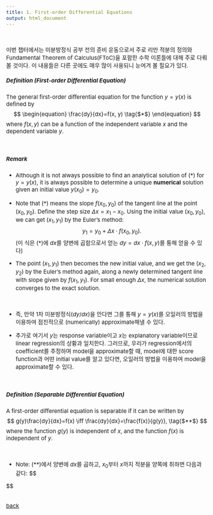 ```yaml
---
title: 1. First-order Differential Equations
output: html_document
---
```


<style type="text/css">

body, td {
   font-size: 15px;
}
pre {
  font-size: 15px
}
</style>

<br>

  
<div class="alert alert-info">
이번 챕터에서는 미분방정식 공부 전의 준비 운동으로서 주로 리만 적분의 정의와 Fundamental Theorem of Calculus(FToC)을 포함한 수학 이론들에 대해 주로 다뤄볼 것이다. 이 내용들은 다른 곳에도 매우 많이 사용되니 눈여겨 볼 필요가 있다.

</div>



##### Definition (First-order Differential Equation)
The general first-order differential equation for the function $y = y( x )$ is defined by
$$
\begin{equation}
\frac{dy}{dx}=f(x, y)   \tag{$*$}
\end{equation}
$$
where $f(x,y)$ can be a function of the independent variable $x$ and the dependent
variable $y$.  

<br>


##### Remark 
- Although it is not always possible to find an analytical solution of $(*)$ for $y =y(x)$, it is always possible to determine a unique **numerical** solution given an initial
value $y( x_0 ) = y_0$.

- Note that $(*)$ means the slope $f(x_0, y_0)$ of the tangent line at the point $(x_0, y_0)$. Define the step size $\Delta x = x_1 − x_0$. Using the initial value $(x_0 , y_0)$, we can get $(x_1 , y_1)$ by the Euler’s method:
$$
y_1 = y_0 + \Delta x \cdot f ( x_0 , y_0 ).
$$
   (이 식은 $(*)$에 $dx$를 양변에 곱함으로서 얻는 $dy=dx\cdot f(x,y)$를 통해 얻을 수 있다)

- The point $(x_1 , y_1)$ then becomes the new initial value, and we get the $(x_2 , y_2)$ by the Euler's method again, along a newly determined tangent line with slope given by $f(x_1, y_1)$. For small enough $\Delta x$, the numerical solution converges to the exact solution.
  


<br>

  - 즉, 만약 1차 미분방정식$(dy/dx)$을 안다면 그를 통해 $y=y(x)$를 오일러의 방법을 이용하여 점진적으로 (numerically) approximate해낼 수 있다. 
  
  - 추가로 여기서 $y$는 response variable이고 $x$는 explanatory variable이므로 linear regression의 상황과 일치한다. 그러므로, 우리가 regression에서의 coefficient를 추정하며 model을 approximate할 때, model에 대한 score function과 어떤 initial value를 알고 있다면, 오일러의 방법을 이용하여 model을 approximate할 수 있다. 

<br>


##### Definition (Separable Differential Equation)
A first-order differential equation is separable if it can be written by
$$
g(y)\frac{dy}{dx}=f(x) \iff \frac{dy}{dx}=\frac{f(x)}{g(y)},   \tag{$**$}
$$
where the function $g(y)$ is independent of $x$, and the function $f(x)$ is independent of $y$.

<br> 

 -  Note: $(**)$에서 양변에 $dx$를 곱하고, $x_0$부터 $x$까지 적분을 양쪽에 취하면 다음과 같다:
 $$
 
 $$
<br>
<br>

[back](../index.html)